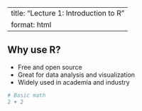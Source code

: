 
---
title: "Lecture 1: Introduction to R"
format: html
---

## Why use R?

- Free and open source
- Great for data analysis and visualization
- Widely used in academia and industry

```r
# Basic math
2 + 2
```
